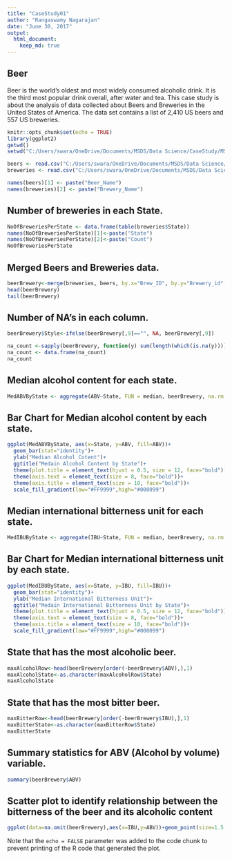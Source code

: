 ```yaml
---
title: "CaseStudy01"
author: "Rangaswamy Nagarajan"
date: "June 30, 2017"
output: 
  html_document:
    keep_md: true
---
```


## Beer

Beer is the world's oldest and most widely consumed alcoholic drink. It is the third most popular drink overall, after water and tea.
This case study is about the analysis of data collected about Beers and Breweries in the United States of America. The data set contains a list of 2,410 US beers and 557 US breweries. 

```r
knitr::opts_chunk$set(echo = TRUE)
library(ggplot2)
getwd()
setwd("C:/Users/swara/OneDrive/Documents/MSDS/Data Science/CaseStudy/MSDSCaseStudy01/Analysis")
```




```r
beers <- read.csv("C:/Users/swara/OneDrive/Documents/MSDS/Data Science/CaseStudy/MSDSCaseStudy01/Data/Beers.csv",header=TRUE)
breweries <- read.csv("C:/Users/swara/OneDrive/Documents/MSDS/Data Science/CaseStudy/MSDSCaseStudy01/Data/Breweries.csv", header=TRUE)

names(beers)[1] <- paste("Beer_Name")
names(breweries)[2] <- paste("Brewery_Name")
```


## Number of breweries in each State.

```r
NoOfBreweriesPerState <- data.frame(table(breweries$State))
names(NoOfBreweriesPerState)[1]<-paste("State")
names(NoOfBreweriesPerState)[2]<-paste("Count")
NoOfBreweriesPerState
```

## Merged Beers and Breweries data.
```r
beerBrewery<-merge(breweries, beers, by.x="Brew_ID", by.y="Brewery_id", all=TRUE)
head(beerBrewery)
tail(beerBrewery)
```

## Number of NA's in each column.
<!--The below code is used to identify "" and replcae it with NA. 
There were 5 observations with style as "". the below code is used to replace "" with NA --> 
```r
beerBrewery$Style<-ifelse(beerBrewery[,9]=="", NA, beerBrewery[,9])
```
<!--The below code is used to count the number of NA is each column. -->
```r
na_count <-sapply(beerBrewery, function(y) sum(length(which(is.na(y)))))
na_count <- data.frame(na_count)
na_count
```


## Median alcohol content for each state.
```r
MedABVByState <- aggregate(ABV~State, FUN = median, beerBrewery, na.rm = TRUE)
```

## Bar Chart for Median alcohol content by each state.

```r
ggplot(MedABVByState, aes(x=State, y=ABV, fill=ABV))+
  geom_bar(stat="identity")+
  ylab("Median Alcohol Cotent")+
  ggtitle("Medain Alcohol Content by State")+
  theme(plot.title = element_text(hjust = 0.5, size = 12, face="bold"))+
  theme(axis.text = element_text(size = 8, face="bold"))+
  theme(axis.title = element_text(size = 10, face="bold"))+
  scale_fill_gradient(low="#FF9999",high="#000099")

```


## Median international bitterness unit for each state.
```r
MedIBUByState <- aggregate(IBU~State, FUN = median, beerBrewery, na.rm = TRUE)
```

## Bar Chart for Median international bitterness unit by each state.
```r
ggplot(MedIBUByState, aes(x=State, y=IBU, fill=IBU))+
  geom_bar(stat="identity")+
  ylab("Median International Bitterness Unit")+
  ggtitle("Medain International Bitterness Unit by State")+
  theme(plot.title = element_text(hjust = 0.5, size = 12, face="bold"))+
  theme(axis.text = element_text(size = 8, face="bold"))+
  theme(axis.title = element_text(size = 10, face="bold"))+
  scale_fill_gradient(low="#FF9999",high="#000099")
```

## State that has the most alcoholic beer.
```r
maxAlcoholRow<-head(beerBrewery[order(-beerBrewery$ABV),],1)
maxAlcoholState<-as.character(maxAlcoholRow$State)
maxAlcoholState
```


## State that has the most bitter beer.
```r
maxBitterRow<-head(beerBrewery[order(-beerBrewery$IBU),],1)
maxBitterState<-as.character(maxBitterRow$State)
maxBitterState
```

## Summary statistics for ABV (Alcohol by volume) variable.
```r
summary(beerBrewery$ABV)
```

##  Scatter plot to identify relationship between the bitterness of the beer and its alcoholic content
```r
ggplot(data=na.omit(beerBrewery),aes(x=IBU,y=ABV))+geom_point(size=1.5,alpha=.8)
```

Note that the `echo = FALSE` parameter was added to the code chunk to prevent printing of the R code that generated the plot.
